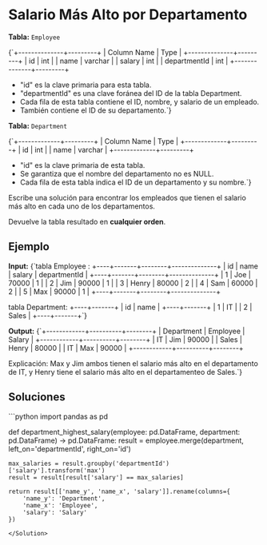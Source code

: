 # Salario Más Alto por Departamento

**Tabla:** `Employee`



<TerminalOutput>
{`+--------------+---------+
| Column Name  | Type    |
+--------------+---------+
| id           | int     |
| name         | varchar |
| salary       | int     |
| departmentId | int     |
+--------------+---------+

- "id" es la clave primaria para esta tabla.
- "departmentId" es una clave foránea del ID de la tabla Department.
- Cada fila de esta tabla contiene el ID, nombre, y salario de un empleado.
- También contiene el ID de su departamento.`}
</TerminalOutput>

**Tabla:** `Department`

<TerminalOutput>
{`+-------------+---------+
| Column Name | Type    |
+-------------+---------+
| id          | int     |
| name        | varchar |
+-------------+---------+

- "id" es la clave primaria de esta tabla.
- Se garantiza que el nombre del departamento no es NULL.
- Cada fila de esta tabla indica el ID de un departamento y su nombre.`}
</TerminalOutput>

Escribe una solución para encontrar los empleados que tienen el salario más alto en cada uno de los departamentos.

Devuelve la tabla resultado en **cualquier orden**. 

## Ejemplo

<MultiColumn>
<div>

**Input:**
<TerminalOutput>
{`tabla Employee :
+----+-------+--------+--------------+
| id | name  | salary | departmentId |
+----+-------+--------+--------------+
| 1  | Joe   | 70000  | 1            |
| 2  | Jim   | 90000  | 1            |
| 3  | Henry | 80000  | 2            |
| 4  | Sam   | 60000  | 2            |
| 5  | Max   | 90000  | 1            |
+----+-------+--------+--------------+

tabla Department:
+----+-------+
| id | name  |
+----+-------+
| 1  | IT    |
| 2  | Sales |
+----+-------+`}
</TerminalOutput>
</div>
<div>

**Output:**
<TerminalOutput>
{`+------------+----------+--------+
| Department | Employee | Salary |
+------------+----------+--------+
| IT         | Jim      | 90000  |
| Sales      | Henry    | 80000  |
| IT         | Max      | 90000  |
+------------+----------+--------+

Explicación: 
Max y Jim ambos tienen el salario
más alto en el departamento de IT, 
y Henry tiene el salario más alto 
en el departamenteo de Sales.`}
</TerminalOutput>
</div>
</MultiColumn>


## Soluciones

<Solution title="Python" icon="Python">
```python
import pandas as pd

def department_highest_salary(employee: pd.DataFrame, department: pd.DataFrame) -> pd.DataFrame:
    result = employee.merge(department, left_on='departmentId', right_on='id')
    
    max_salaries = result.groupby('departmentId')['salary'].transform('max')
    result = result[result['salary'] == max_salaries]
    
    return result[['name_y', 'name_x', 'salary']].rename(columns={
        'name_y': 'Department',
        'name_x': 'Employee',
        'salary': 'Salary'
    })
```
</Solution>
